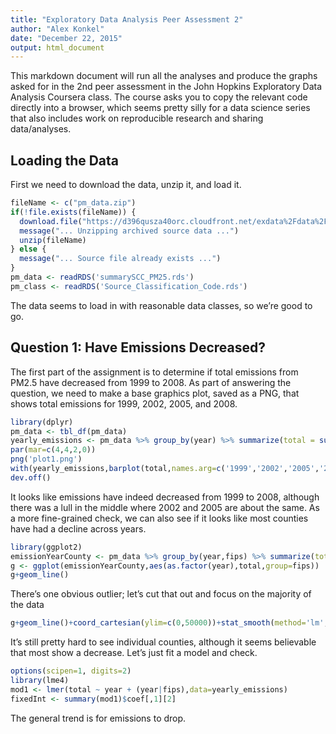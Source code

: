 ```yaml
---
title: "Exploratory Data Analysis Peer Assessment 2"
author: "Alex Konkel"
date: "December 22, 2015"
output: html_document
---
```


This markdown document will run all the analyses and produce the graphs asked for in the 2nd peer assessment in the John Hopkins Exploratory Data Analysis Coursera class.  The course asks you to copy the relevant code directly into a browser, which seems pretty silly for a data science series that also includes work on reproducible research and sharing data/analyses.  

## Loading the Data
First we need to download the data, unzip it, and load it.
``` r
fileName <- c("pm_data.zip")
if(!file.exists(fileName)) {
  download.file("https://d396qusza40orc.cloudfront.net/exdata%2Fdata%2FNEI_data.zip", fileName)
  message("... Unzipping archived source data ...")
  unzip(fileName)
} else {
  message("... Source file already exists ...")
}
pm_data <- readRDS('summarySCC_PM25.rds')
pm_class <- readRDS('Source_Classification_Code.rds')
```
The data seems to load in with reasonable data classes, so we're good to go.

## Question 1: Have Emissions Decreased?
The first part of the assignment is to determine if total emissions from PM2.5 have decreased from 1999 to 2008.  As part of answering the question, we need to make a base graphics plot, saved as a PNG, that shows total emissions for 1999, 2002, 2005, and 2008.  

``` r
library(dplyr)
pm_data <- tbl_df(pm_data)
yearly_emissions <- pm_data %>% group_by(year) %>% summarize(total = sum(Emissions))
par(mar=c(4,4,2,0))
png('plot1.png')
with(yearly_emissions,barplot(total,names.arg=c('1999','2002','2005','2008'),xlab='year',ylab='Total PM2.5 Emissions',col='lightblue'))
dev.off()
```
It looks like emissions have indeed decreased from 1999 to 2008, although there was a lull in the middle where 2002 and 2005 are about the same.  As a more fine-grained check, we can also see if it looks like most counties have had a decline across years.
``` r
library(ggplot2)
emissionYearCounty <- pm_data %>% group_by(year,fips) %>% summarize(total = sum(Emissions))
g <- ggplot(emissionYearCounty,aes(as.factor(year),total,group=fips))
g+geom_line()
```
There's one obvious outlier; let's cut that out and focus on the majority of the data
``` r
g+geom_line()+coord_cartesian(ylim=c(0,50000))+stat_smooth(method='lm',formula=y~x,se=FALSE)
```
It's still pretty hard to see individual counties, although it seems believable that most show a decrease.  Let's just fit a model and check.
``` r
options(scipen=1, digits=2)
library(lme4)
mod1 <- lmer(total ~ year + (year|fips),data=yearly_emissions)
fixedInt <- summary(mod1)$coef[,1][2]
```
The general trend is for emissions to drop.